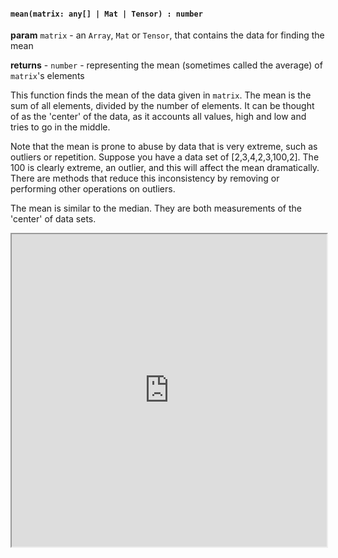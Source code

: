 
#### `mean(matrix: any[] | Mat | Tensor) : number`

**param** `matrix` - an `Array`, `Mat` or `Tensor`, that contains the data for finding the mean

**returns** - `number` - representing the mean (sometimes called the average) of `matrix`'s elements

This function finds the mean of the data given in `matrix`. The mean is the sum of all elements, divided by the number of elements. It can be thought of as the 'center' of the data, as it accounts all values, high and low and tries to go in the middle. 

Note that the mean is prone to abuse by data that is very extreme, such as outliers or repetition. Suppose you have a data set of [2,3,4,2,3,100,2]. The 100 is clearly extreme, an outlier, and this will affect the mean dramatically. There are methods that reduce this inconsistency by removing or performing other operations on outliers. 

The mean is similar to the median. They are both measurements of the 'center' of data sets.

<iframe src="https://hlab.app/s/LinJianan/mean_book"
    width="100%"
    height="500px"/>

